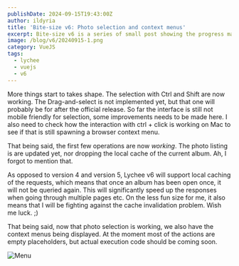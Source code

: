 ```yaml
---
publishDate: 2024-09-15T19:43:00Z
author: ildyria
title: 'Bite-size v6: Photo selection and context menus'
excerpt: Bite-size v6 is a series of small post showing the progress made on the development of the future version of Lychee.
image: /blog/v6/20240915-1.png
category: VueJS
tags:
  - lychee
  - vuejs
  - v6
---
```

More things start to takes shape. The selection with Ctrl and Shift are now working.
The Drag-and-select is not implemented yet, but that one will probably be for after the official release.
So far the interface is still not mobile friendly for selection, some improvements needs to be made here.
I also need to check how the interaction with ctrl + click is working on Mac to see if that is still spawning a browser context menu.

That being said, the first few operations are now *working*. The photo listing is are updated yet, nor dropping the local cache of the
current album. Ah, I forgot to mention that.

As opposed to version 4 and version 5, Lychee v6 will support local caching of the requests, which means that once an album has been 
open once, it will not be queried again. This will significantly speed up the responses when going through multiple pages etc.
On the less fun size for me, it also means that I will be fighting against the cache invalidation problem. Wish me luck. ;)

That being said, now that photo selection is working, we also have the context menus being displayed. At the moment most of the actions
are empty placeholders, but actual execution code should be coming soon.

![Menu](/blog/v6/20240915-2.png)
